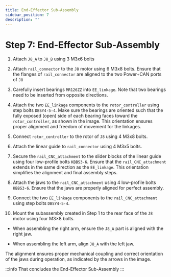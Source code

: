 ```yaml
---
title: End-Effector Sub-Assembly
sidebar_position: 7
description: ""
---
```



# Step 7: End-Effector Sub-Assembly

1. Attach `J8_A` to `J8_B` using 3 M3x6 bolts
<AssemblyGuideImage src="end-effector/step1.png" alt="step1" width="30%" />

2. Attach `rail_connector` to the `J8` motor using 6 M3x8 bolts. Ensure that the flanges of `rail_connector` are aligned to the two Power+CAN ports of `J8`
<AssemblyGuideImage src="end-effector/step2.png" alt="step2" width="50%" />

3. Carefully insert bearings `MR126ZZ` into `EE_linkage`. Note that two bearings need to be inserted from opposite directions.
<AssemblyGuideImage src="end-effector/step3.png" alt="step3" width="30%" />

4. Attach the two `EE_linkage` components to the `rotor_controller` using step bolts `DBSY4-5-4`. Make sure the bearings are oriented such that the fully exposed (open) side of each bearing faces toward the `rotor_controller`, as shown in the image. This orientation ensures proper alignment and freedom of movement for the linkages.
<AssemblyGuideImage src="end-effector/step4.png" alt="step4" width="60%" />

5. Connect `rotor_controller` to the rotor of `J8` using 4 M3x8 bolts.
<AssemblyGuideImage src="end-effector/step5.png" alt="step5" width="60%" />

6. Attach the linear guide to `rail_connector` using 4 M3x5 bolts.
<AssemblyGuideImage src="end-effector/step6.png" alt="step6" width="60%" />

7. Secure the `rail_CNC_attachment` to the slider blocks of the linear guide using four low-profile bolts `KBBS3-6`. Ensure that the `rail_CNC_attachment` extends in the same direction as the `EE_linkage`. This orientation simplifies the alignment and final assembly steps.
<AssemblyGuideImage src="end-effector/step7.png" alt="step7" width="60%" />

8. Attach the jaws to the `rail_CNC_attachment` using 4 low-profile bolts `KBBS3-6`. Ensure that the jaws are properly aligned for perfect assembly.
<AssemblyGuideImage src="end-effector/step8.png" alt="step8" width="60%" />
<AssemblyGuideImage src="end-effector/step8-b.png" alt="step8 B" width="60%" />

9. Connect the two `EE_linkage` components to the `rail_CNC_attachment` using step bolts `DBSY4-5-4`.
<AssemblyGuideImage src="end-effector/step9.png" alt="step9" width="60%" />

10. Mount the subassembly created in Step 1 to the rear face of the `J8` motor using four M3×8 bolts.

- When assembling the right arm, ensure the `J8_A` part is aligned with the right jaw.

- When assembling the left arm, align `J8_A` with the left jaw.

The alignment ensures proper mechanical coupling and correct orientation of the jaws during operation, as indicated by the arrows in the image.
<AssemblyGuideImage src="end-effector/step10.png" alt="step10" width="80%" />

:::info
That concludes the End-Effector Sub-Assembly
:::
